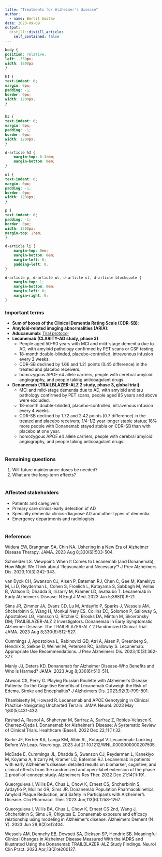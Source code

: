 ```yaml
---
title: "Treatments for Alzheimer's disease"
author:
  - name: Bertil Gustav
date: 2023-09-09
output:
  distill::distill_article:
    self_contained: false
---
```




```css
body {
position: relative;
left: -350px;
width: 1800px
}

h1 {
text-indent: 0;
margin: 0px;
padding: -1;
border: 0px;
width: 1200px;
}


h3 {
text-indent: 0;
margin: 0px;
padding: -1;
border: 0px;
width: 1200px;
}

d-article h3 {
    margin-top: 0.3rem;
    margin-bottom: 0em;
}

ul {
text-indent: 0;
margin: 0px;
padding: -1;
border: 0px;
width: 1200px;
}

p {
text-indent: 0;
padding: -1;
border: 0px;
width: 1200px;
margin-top: 1rem;
}

d-article li {
    margin-top: 0em;
    margin-bottom: 0em;
    margin-left: 0;
    padding-left: 0;
}

d-article p, d-article ul, d-article ol, d-article blockquote {
    margin-top: 1;
    margin-bottom: 0em;
    margin-left: 0;
    margin-right: 0;
}
```


### **Important terms**
- **Sum of boxes of the Clinical Dementia Rating Scale (CDR-SB)**:
- **Amyloid-related imaging abnormalities (ARIA)**:
- **Aducanumab**: [Trial protocol](https://cdn.jamanetwork.com/ama/content_public/journal/neur/938841/noi210073supp1_prod_1641404428.54093.pdf?Expires=1697337457&Signature=OpYtB7qcvcsk8Pt3pGKQIFPCGXJTZpre9j8I2skXdnKgY3IwPM07SuvlMw2-SqNmBvH~gJ2K~QrRy3WegCe9g5WyW7WGPeWCV1CSn~gspufoPDzVn79s9mccBasw5QW0jcLOvzbJztFqSUqpAr1ND~sUzDtcuDdSrs7s9EgOc8rm0Eze-L0O~eFh4Y1Fv8CFZm2XdnmVaR7MUJtYg~c9e8Q7x3yXwO8vw01KbCXYiJtCq~8ZKs0A8RiYqAiLQZ1oz5OU8DV88C9dyNx3gOOwY1i4AGRv6nFEKDhmBPnj7FiEDuEtBiLOSFfl0ppVC7kCy6MJryklZHThnmbIJWbJ8Q__&Key-Pair-Id=APKAIE5G5CRDK6RD3PGA){target="_blank"}
- **Lecanemab (CLARITY-AD study, phase 3)**: 
  * People aged 50-90 years with MCI and mild-stage dementia due to AD, with amyloid pathology confirmed by PET scans or CSF testing.
  * 18-month double-blinded, placebo-controlled, intravenous infusion every 2 weeks.
  * CDR-SB declined by 1.66 and 1.21 points (0.45 difference) in the treated and placebo receivers.
  * homozygous APOE e4 allele carriers, people with cerebral amyloid angiography, and people taking anticoagulant drugs. 
- **Denanemab (TRAILBLAZER-ALZ 2 study, phase 3, global trial)**: 
  * MCI and mild-stage dementia due to AD, with amyloid and tau pathology confirmed by PET scans, people aged 85 years and above were excluded.
  * 18-month double-blinded, placebo-controlled, intravenous infusion every 4 weeks.
  * CDR-SB declined by 1.72 and 2.42 points (0.7 difference) in the treated and placebo receivers; 1/4-1/2 year longer stable status; 18% more people with Donanemab stayed stable on CDR-SB than with placebo at one year.
  * homozygous APOE e4 allele carriers, people with cerebral amyloid angiography, and people taking anticoagulant drugs. <br>
<br>

### **Remaining questions**
1. Will future maintenance doses be needed?
2. What are the long-term effects?<br>
<br>


### **Affected stakeholders**
- Patients and caregivers
- Primary care clinics-early detection of AD
- Specialty dementia clinics-diagnose AD and other types of dementia
- Emergency departments and radiologists<br>
<br>





### **Reference:**<br>
Widera EW, Brangman SA, Chin NA. Ushering in a New Era of Alzheimer Disease Therapy. JAMA. 2023 Aug 8;330(6):503-504.<br>

Schneider LS. Viewpoint: When It Comes to Lecanemab (and Donanemab), How Might We Think about 'Reasonable and Necessary'? J Prev Alzheimers Dis. 2023;10(3):342-343.<br> 

van Dyck CH, Swanson CJ, Aisen P, Bateman RJ, Chen C, Gee M, Kanekiyo M, Li D, Reyderman L, Cohen S, Froelich L, Katayama S, Sabbagh M, Vellas B, Watson D, Dhadda S, Irizarry M, Kramer LD, Iwatsubo T. Lecanemab in Early Alzheimer's Disease. N Engl J Med. 2023 Jan 5;388(1):9-21.<br>

Sims JR, Zimmer JA, Evans CD, Lu M, Ardayfio P, Sparks J, Wessels AM, Shcherbinin S, Wang H, Monkul Nery ES, Collins EC, Solomon P, Salloway S, Apostolova LG, Hansson O, Ritchie C, Brooks DA, Mintun M, Skovronsky DM; TRAILBLAZER-ALZ 2 Investigators. Donanemab in Early Symptomatic Alzheimer Disease: The TRAILBLAZER-ALZ 2 Randomized Clinical Trial. JAMA. 2023 Aug 8;330(6):512-527.<br>

Cummings J, Apostolova L, Rabinovici GD, Atri A, Aisen P, Greenberg S, Hendrix S, Selkoe D, Weiner M, Petersen RC, Salloway S. Lecanemab: Appropriate Use Recommendations. J Prev Alzheimers Dis. 2023;10(3):362-377.<br>

Manly JJ, Deters KD. Donanemab for Alzheimer Disease-Who Benefits and Who Is Harmed? JAMA. 2023 Aug 8;330(6):510-511.<br>

Atwood CS, Perry G. Playing Russian Roulette with Alzheimer's Disease Patients: Do the Cognitive Benefits of Lecanemab Outweigh the Risk of Edema, Stroke and Encephalitis? J Alzheimers Dis. 2023;92(3):799-801.<br>

Thambisetty M, Howard R. Lecanemab and APOE Genotyping in Clinical Practice-Navigating Uncharted Terrain. JAMA Neurol. 2023 May 1;80(5):431-432.<br>

Rashad A, Rasool A, Shaheryar M, Sarfraz A, Sarfraz Z, Robles-Velasco K, Cherrez-Ojeda I. Donanemab for Alzheimer's Disease: A Systematic Review of Clinical Trials. Healthcare (Basel). 2022 Dec 22;11(1):32.<br>

Burke JF, Kerber KA, Langa KM, Albin RL, Kotagal V. Lecanemab: Looking Before We Leap. Neurology. 2023 Jul 21:10.1212/WNL.0000000000207505.<br>

McDade E, Cummings JL, Dhadda S, Swanson CJ, Reyderman L, Kanekiyo M, Koyama A, Irizarry M, Kramer LD, Bateman RJ. Lecanemab in patients with early Alzheimer's disease: detailed results on biomarker, cognitive, and clinical effects from the randomized and open-label extension of the phase 2 proof-of-concept study. Alzheimers Res Ther. 2022 Dec 21;14(1):191.<br>


Gueorguieva I, Willis BA, Chua L, Chow K, Ernest CS, Shcherbinin S, Ardayfio P, Mullins GR, Sims JR. Donanemab Population Pharmacokinetics, Amyloid Plaque Reduction, and Safety in Participants with Alzheimer's Disease. Clin Pharmacol Ther. 2023 Jun;113(6):1258-1267.<br>


Gueorguieva I, Willis BA, Chua L, Chow K, Ernest CS 2nd, Wang J, Shcherbinin S, Sims JR, Chigutsa E. Donanemab exposure and efficacy relationship using modeling in Alzheimer's disease. Alzheimers Dement (N Y). 2023 Jun 28;9(2):e12404.<br>


Wessels AM, Dennehy EB, Dowsett SA, Dickson SP, Hendrix SB. Meaningful Clinical Changes in Alzheimer Disease Measured With the iADRS and Illustrated Using the Donanemab TRAILBLAZER-ALZ Study Findings. Neurol Clin Pract. 2023 Apr;13(2):e200127.<br>







